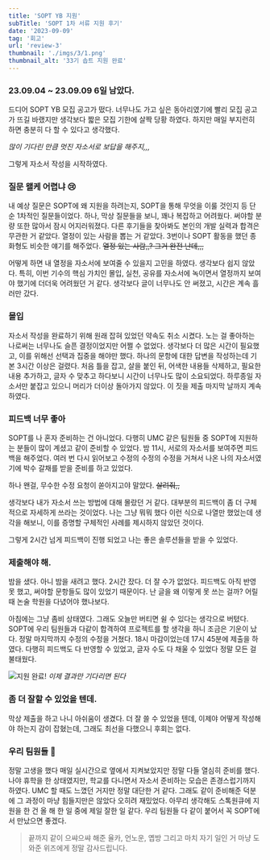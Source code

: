 ```yaml
---
title: 'SOPT YB 지원'
subTitle: 'SOPT 1차 서류 지원 후기'
date: '2023-09-09'
tag: '회고'
url: 'review-3'
thumbnail: './imgs/3/1.png'
thumbnail_alt: '33기 솝트 지원 완료'
---
```


### 23.09.04 ~ 23.09.09 6일 남았다.

드디어 SOPT YB 모집 공고가 떴다.
너무나도 가고 싶은 동아리였기에 빨리 모집 공고가 뜨길 바랬지만 생각보다 짧은 모집 기한에 살짝 당황 하였다.
하지만 매일 부지런히 하면 충분히 다 할 수 있다고 생각했다.

_많이 기다린 만큼 멋진 자소서로 보답을 해주지,,,_

그렇게 자소서 작성을 시작하였다.

### 질문 왤케 어렵냐 😢

내 예상 질문은 SOPT에 왜 지원을 하려는지, SOPT을 통해 무엇을 이룰 것인지 등 단순 1차적인 질문들이었다.
하나, 막상 질문들을 보니, 꽤나 복잡하고 어려웠다.
써야할 분량 또한 많아서 잠시 어지러워졌다.
다른 후기들을 찾아봐도 본인의 개발 실력과 합격은 무관한 거 같았다.
열정이 있는 사람을 뽑는 거 같았다.
3번이나 SOPT 활동을 했던 종화형도 비슷한 얘기를 해주었다. <del>열정 있는 사람,,? 그거 완전 난데,,,</del>

어떻게 하면 내 열정을 자소서에 보여줄 수 있을지 고민을 하였다. 생각보다 쉽지 않았다.
특히, 이번 기수의 핵심 가치인 몰입, 실천, 공유를 자소서에 녹이면서 열정까지 보여야 했기에 더더욱 어려웠던 거 같다.
생각보다 글이 너무나도 안 써졌고, 시간은 계속 흘러만 갔다.

### 몰입

자소서 작성을 완료하기 위해 원래 잡혀 있었던 약속도 취소 시켰다.
노는 걸 좋아하는 나로써는 너무나도 슬픈 결정이었지만 어쩔 수 없었다.
생각보다 더 많은 시간이 필요했고, 이를 위해선 선택과 집중을 해야만 했다.
하나의 문항에 대한 답변을 작성하는데 기본 3시간 이상은 걸렸다.
처음 틀을 잡고, 살을 붙인 뒤, 어색한 내용들 삭제하고, 필요한 내용 추가하고,
글자 수 맞추고 하다보니 시간이 너무나도 많이 소요되었다.
하루종일 자소서만 붙잡고 있으니 머리가 더이상 돌아가지 않았다.
이 짓을 제출 마지막 날까지 계속 하였다.

### 피드백 너무 좋아

SOPT를 나 혼자 준비하는 건 아니었다.
다행히 UMC 같은 팀원들 중 SOPT에 지원하는 분들이 많이 계셨고 같이 준비할 수 있었다.
밤 11시, 서로의 자소서를 보여주면 피드백을 해주었다.
여러 번 다시 읽어보고 수정의 수정의 수정을 거쳐서 나온 나의 자소서였기에 박수 갈채를 받을 준비를 하고 있었다.

하나 왠걸, 무수한 수정 요청이 쏟아지고야 말았다. <del>살려줘,,</del>

생각보다 내가 자소서 쓰는 방법에 대해 몰랐던 거 같다.
대부분의 피드백이 좀 더 구체적으로 자세하게 쓰라는 것이었다.
나는 그냥 뭐뭐 했다 이런 식으로 나열만 했었는데 생각을 해보니,
이를 증명할 구체적인 사례를 제시하지 않았던 것이다.

그렇게 2시간 넘게 피드백이 진행 되었고 나는 좋은 솔루션들을 받을 수 있었다.

### 제출해야 해.

밤을 샜다.
아니 밤을 새려고 했다.
2시간 잤다.
더 잘 수가 없었다.
피드백도 아직 반영 못 했고, 써야할 문항들도 많이 있었기 때문이다.
난 글을 왜 이렇게 못 쓰는 걸까? 어릴 때 논술 학원을 다녔어야 했나보다.

아침에는 그냥 좀비 상태였다.
그래도 오늘만 버티면 쉴 수 있다는 생각으로 버텼다.
SOPT에 우리 팀원들과 다같이 합격하여 프로젝트를 할 생각을 하니 조금은 기운이 났다.
정말 마지막까지 수정의 수정을 거쳤다.
18시 마감이었는데 17시 45분에 제출을 하였다.
다행히 피드백도 다 반영할 수 있었고, 글자 수도 다 채울 수 있었다 정말 모든 걸 불태웠다.

![지원 완료!](./imgs/3/1.png)
_이제 결과만 기다리면 된다_

### 좀 더 잘할 수 있었을 텐데.

막상 제출을 하고 나니 아쉬움이 생겼다.
더 잘 쓸 수 있었을 텐데, 이제야 어떻게 작성해야 하는지 감이 잡혔는데, 그래도 최선을 다했으니 후회는 없다.

### 우리 팀원들 🥲

정말 고생을 했다 매일 실시간으로 옆에서 지켜보았지만 정말 다들 열심히 준비를 했다.
나야 휴학을 한 상태였지만, 학교를 다니면서 자소서 준비하는 모습은 존경스럽기까지 하였다.
UMC 할 때도 느꼈던 거지만 정말 대단한 거 같다.
그래도 같이 준비해준 덕분에 그 과정이 마냥 힘들지만은 않았다 오히려 재밌었다.
아무리 생각해도 스톡원큐에 지원을 한 건 올 해 한 일 중에 제일 잘한 일 같다.
우리 팀원들 다 같이 붙어서 꼭 SOPT에서 만났으면 좋겠다.

> 끝까지 같이 으쌰으쌰 해준 율카, 언노운, 옙방 그리고 마치 자기 일인 거 마냥 도와준 위즈에게 정말 감사드립니다.
